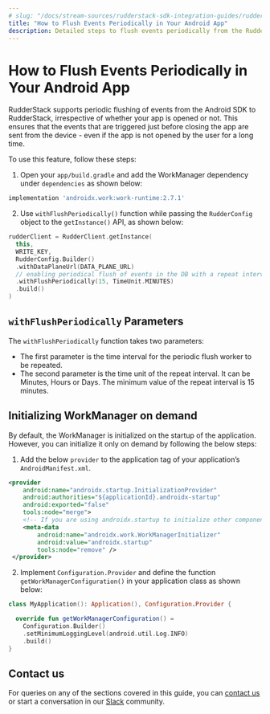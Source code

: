 ```yaml
---
# slug: "/docs/stream-sources/rudderstack-sdk-integration-guides/rudderstack-android-sdk/flush-events-periodically-in-your-android-application"
title: "How to Flush Events Periodically in Your Android App"
description: Detailed steps to flush events periodically from the RudderStack SDK’s internal database to Rudder Server.
---
```


# How to Flush Events Periodically in Your Android App

RudderStack supports periodic flushing of events from the Android SDK to RudderStack, irrespective of whether your app is opened or not. This ensures that the events that are triggered just before closing the app are sent from the device - even if the app is not opened by the user for a long time.

To use this feature, follow these steps:

1. Open your `app/build.gradle` and add the WorkManager dependency under `dependencies` as shown below:

```groovy
implementation 'androidx.work:work-runtime:2.7.1'
```

2. Use `withFlushPeriodically()` function while passing the `RudderConfig` object to the `getInstance()` API, as shown below:

```kotlin
rudderClient = RudderClient.getInstance(
  this,
  WRITE_KEY,
  RudderConfig.Builder()
  .withDataPlaneUrl(DATA_PLANE_URL)
  // enabling periodical flush of events in the DB with a repeat interval of 15 minutes
  .withFlushPeriodically(15, TimeUnit.MINUTES)
  .build()
)
```
## `withFlushPeriodically` Parameters

The `withFlushPeriodically` function takes two parameters:

* The first parameter is the time interval for the periodic flush worker to be repeated.
* The second parameter is the time unit of the repeat interval. It can be Minutes, Hours or Days. The minimum value of the repeat interval is 15 minutes.

## Initializing WorkManager on demand

By default, the WorkManager is initialized on the startup of the application. However, you can initialize it only on demand by following the below steps:

1. Add the below `provider` to the application tag of your application’s `AndroidManifest.xml`.

```xml
<provider
    android:name="androidx.startup.InitializationProvider"
    android:authorities="${applicationId}.androidx-startup"
    android:exported="false"
    tools:node="merge">
    <!-- If you are using androidx.startup to initialize other components -->
    <meta-data
        android:name="androidx.work.WorkManagerInitializer"
        android:value="androidx.startup"
        tools:node="remove" />
 </provider>
 ```

2. Implement `Configuration.Provider` and define the function `getWorkManagerConfiguration()` in your application class as shown below:

```kotlin
class MyApplication(): Application(), Configuration.Provider {

  override fun getWorkManagerConfiguration() =
    Configuration.Builder()
    .setMinimumLoggingLevel(android.util.Log.INFO)
    .build()
}
```

## Contact us

For queries on any of the sections covered in this guide, you can [contact us](mailto:%20docs@rudderstack.com) or start a conversation in our [Slack](https://rudderstack.com/join-rudderstack-slack-community) community.
